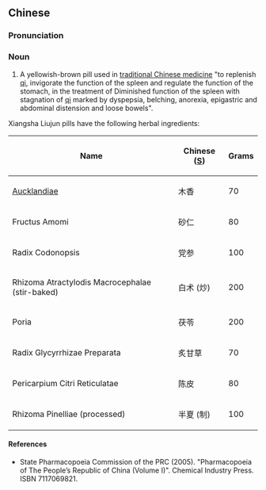 ==Chinese==
{{zh-forms}}

===Pronunciation===
{{zh-pron
|m=xiāngshā liùjūn wán
|cat=n
}}

===Noun===
{{zh-noun}}

# A yellowish-brown pill used in [[traditional Chinese medicine]] "to replenish [[qi]], invigorate the function of the spleen and regulate the function of the stomach, in the treatment of Diminished function of the spleen with stagnation of [[qi]] marked by dyspepsia, belching, anorexia, epigastric and abdominal distension and loose bowels".

Xiangsha Liujun pills have the following herbal ingredients:

{| class="wikitable sortable"
|-
!Name
!Chinese ([[Simplified Chinese|S]])
!Grams
|-
| {{l|la|radix|Radix}} [[Aucklandia|Aucklandiae]]
|木香
| 70
|-
|Fructus Amomi
|砂仁
| 80
|-
|Radix Codonopsis
|党参
| 100
|-
|Rhizoma Atractylodis Macrocephalae (stir-baked)
|白术 (炒)
| 200
|-
|Poria
|茯苓
| 200
|-
|Radix Glycyrrhizae Preparata
|炙甘草
| 70
|-
|Pericarpium Citri Reticulatae
|陈皮
| 80
|-
|Rhizoma Pinelliae (processed)
|半夏 (制)
| 100
|}

====References====
* State Pharmacopoeia Commission of the PRC (2005). "Pharmacopoeia of The People’s Republic of China (Volume I)". Chemical Industry Press. ISBN 7117069821.